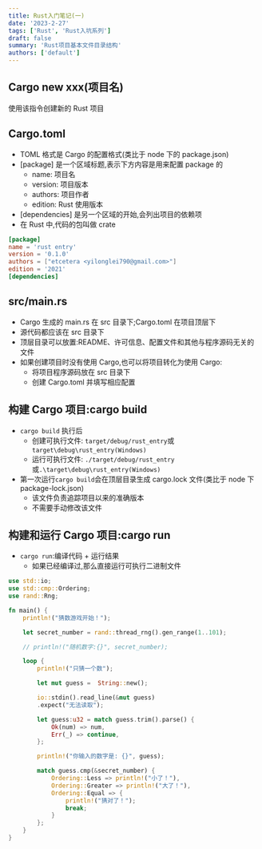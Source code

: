 ```yaml
---
title: Rust入门笔记(一)
date: '2023-2-27'
tags: ['Rust', 'Rust入坑系列']
draft: false
summary: 'Rust项目基本文件目录结构'
authors: ['default']
---
```


## Cargo new xxx(项目名)

使用该指令创建新的 Rust 项目

## Cargo.toml

- TOML 格式是 Cargo 的配置格式(类比于 node 下的 package.json)
- [package] 是一个区域标题,表示下方内容是用来配置 package 的
  - name: 项目名
  - version: 项目版本
  - authors: 项目作者
  - edition: Rust 使用版本
- [dependencies] 是另一个区域的开始,会列出项目的依赖项
- 在 Rust 中,代码的包叫做 crate

```toml
[package]
name = 'rust entry'
version = '0.1.0'
authors = ["etcetera <yilonglei790@gmail.com>"]
edition = '2021'
[dependencies]
```

## src/main.rs

- Cargo 生成的 main.rs 在 src 目录下;Cargo.toml 在项目顶层下
- 源代码都应该在 src 目录下
- 顶层目录可以放置:README、许可信息、配置文件和其他与程序源码无关的文件
- 如果创建项目时没有使用 Cargo,也可以将项目转化为使用 Cargo:
  - 将项目程序源码放在 src 目录下
  - 创建 Cargo.toml 并填写相应配置

## 构建 Cargo 项目:cargo build

- `cargo build` 执行后
  - 创建可执行文件: `target/debug/rust_entry`或`target\debug\rust_entry(Windows)`
  - 运行可执行文件: `./target/debug/rust_entry`或`.\target\debug\rust_entry(Windows)`
- 第一次运行`cargo build`会在顶层目录生成 cargo.lock 文件(类比于 node 下 package-lock.json)
  - 该文件负责追踪项目以来的准确版本
  - 不需要手动修改该文件

## 构建和运行 Cargo 项目:cargo run

- `cargo run`:编译代码 + 运行结果
  - 如果已经编译过,那么直接运行可执行二进制文件

```rust:猜数游戏.rs
use std::io;
use std::cmp::Ordering;
use rand::Rng;

fn main() {
    println!("猜数游戏开始！");

    let secret_number = rand::thread_rng().gen_range(1..101);

    // println!("随机数字:{}", secret_number);

    loop {
        println!("只猜一个数");

        let mut guess =  String::new();

        io::stdin().read_line(&mut guess)
        .expect("无法读取");

        let guess:u32 = match guess.trim().parse() {
            Ok(num) => num,
            Err(_) => continue,
        };

        println!("你输入的数字是: {}", guess);

        match guess.cmp(&secret_number) {
            Ordering::Less => println!("小了！"),
            Ordering::Greater => println!("大了！"),
            Ordering::Equal => {
                println!("猜对了！");
                break;
            }
        };
    }
}
```
